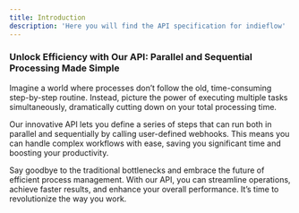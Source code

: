 ```yaml
---
title: Introduction
description: 'Here you will find the API specification for indieflow'
---
```


### Unlock Efficiency with Our API: Parallel and Sequential Processing Made Simple

Imagine a world where processes don’t follow the old, time-consuming step-by-step routine. Instead, picture the power of executing multiple tasks simultaneously, dramatically cutting down on your total processing time.

Our innovative API lets you define a series of steps that can run both in parallel and sequentially by calling user-defined webhooks. This means you can handle complex workflows with ease, saving you significant time and boosting your productivity.

Say goodbye to the traditional bottlenecks and embrace the future of efficient process management. With our API, you can streamline operations, achieve faster results, and enhance your overall performance. It’s time to revolutionize the way you work.

